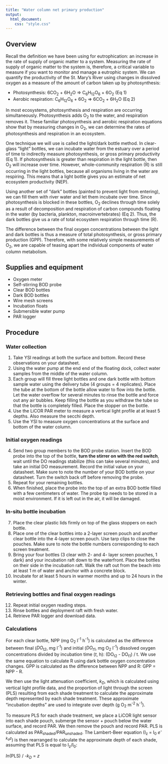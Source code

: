 ```yaml
---
title: "Water column net primary production"
output: 
  html_document:
    css: "style.css"
---
```

## Overview

Recall the definition we have been using for eutrophication: an increase in the rate of supply of organic matter to a system. Measuring the rate of supply of organic matter to the system is, therefore, a critical variable to measure if you want to monitor and manage a eutrophic system. We can quantify the productivity of the St. Mary’s River using changes in dissolved oxygen as a measure of the amount of carbon taken up by photosynthesis:

* Photosynthesis: 6CO~2~ + 6H~2~O ⇒ C~6~H~12~O~6~ + 6O~2~ (Eq 1) 
* Aerobic respiration: C~6~H~12~O~6~ + 6O~2~ ⇒ 6CO~2~ + 6H~2~O 	(Eq 2)


In most ecosystems, photosynthesis and respiration are occurring simultaneously. Photosynthesis adds O~2~ to the water, and respiration removes it. These familiar photosynthesis and aerobic respiration equations show that by measuring changes in O~2~, we can determine the rates of photosynthesis and respiration in an ecosystem.

One technique we will use is called the light/dark bottle method. In clear-glass "light" bottles, we can incubate water from the estuary over a period of time to indirectly measure photosynthesis, or gross primary productivity (Eq 1). If photosynthesis is greater than respiration in the light bottle, then O~2~ will increase over time. However, whole-community respiration (R) is still occurring in the light bottles, because all organisms living in the water are respiring. This means that a light bottle gives you an estimate of net ecosystem productivity (NEP).

Using another set of "dark" bottles (painted to prevent light from entering), we can fill them with river water and let them incubate over time. Since photosynthesis is blocked in these bottles, O~2~ declines through time solely as a result of decomposition and respiration of carbon compounds floating in the water (by bacteria, plankton, macroinvertebrates) (Eq 2). Thus, the dark bottles give us a rate of total ecosystem respiration through time (R).

The difference between the final oxygen concentrations between the light and dark bottles is thus a measure of total photosynthesis, or gross primary production (GPP). Therefore, with some relatively simple measurements of O~2~, we are capable of teasing apart the individual components of water column metabolism. 

## Supplies and equipment

* Oxygen meter 
* Self-stirring BOD probe 
* Clear BOD bottles
* Dark BOD bottles
* Wire mesh screens
* Incubation floats 
* Submersible water pump
* PAR logger

## Procedure

### Water collection

1. Take YSI readings at both the surface and bottom. Record these observations on your datasheet.
2. Using the water pump at the end end of the floating dock, collect water samples from the middle of the water column. 
3. Each group will fill three light bottles and one dark bottle with bottom sample water using the delivery tube (4 groups = 4 replicates). Place the tube at the bottom of the bottle allow water to flow into the bottle. Let the water overflow for several minutes to rinse the bottle and force out any air bubbles. Keep filling the bottle as you withdraw the tube so that the bottle is completely filled. Place the stopper on the bottle. 
4. Use the LiCOR PAR meter to measure a vertical light profile at at least 5 depths. Also measure the secchi depth.
5. Use the YSI to measure oxygen concentrations at the surface and bottom of the water column.

### Initial oxygen readings

4. Send two group members to the BOD probe station. Insert the BOD probe into the top of the bottle, **turn the stirrer on with the red switch**, wait until the DO readings stabilize (this can take several minutes), and take an initial DO measurement. Record the initial value on your datasheet. Make sure to note the number of your BOD bottle on your datasheet. Turn the switch back off before removing the probe. 
5. Repeat for your remaining bottles. 
6. When finished, place the probe into the top of an extra BOD bottle filled with a few centimeters of water. The probe tip needs to be stored in a moist environment. If it is left out in the air, it will be damaged.

### In-situ bottle incubation

7. Place the clear plastic lids firmly on top of the glass stoppers on each bottle. 
8. Place one of the clear bottles into a 2-layer screen pouch and another clear bottle into the 4-layer screen pouch. Use tarp clips to close the pouches. Make sure to note the bottle numbers corresponding to each screen treatment.
9. Bring your four bottles (3 clear with 2- and 4- layer screen pouches, 1 dark) and your incubation raft down to the waterfront. Place the bottles on their side in the incubation raft. Walk the raft out from the beach into at least 1 m of water and anchor with a concrete block.
11. Incubate for at least 5 hours in warmer months and up to 24 hours in the winter.

### Retrieving bottles and final oxygen readings

12. Repeat initial oxygen reading steps. 
13. Rinse bottles and deployment raft with fresh water.
14. Retrieve PAR logger and download data.

### Calculations

For each clear bottle, NPP (mg O~2~ l^-1^ h^-1^) is calculated as the difference between final (*DO~t2~*, mg l^-1^) and initial (*DO~t1~*, mg O~2~ l^-1^) dissolved oxygen concentrations divided by incubation time (*t*, h): (DO~t2~ - DO~t1~) / t. We use the same equation to calculate R using dark bottle oxygen concentration changes. GPP is calculated as the difference between NPP and R: GPP = NPP - R.

We then use the light attenuation coefficient, *k~D~*, which is calculated using vertical light profile data, and the proportion of light through the screen (PLS) resulting from each shade treatment to calculate the approximate depth represented by each shade treatment. These approximate "incubation depths" are used to integrate over depth (g O~2~ m^-2^ h^-1^). 

To measure PLS for each shade treatment, we place a LiCOR light sensor into each shade pouch, submerge the sensor + pouch below the water surface, and record PAR. We then remove the pouch and record PAR. PLS is calculated as PAR~shaded~/PAR~unshaded~. The Lambert-Beer equation (I~z~ = I~0~ *e*^-*k~d~z*^) is then rearranged to calculate the approximate depth of each shade, assuming that PLS is equal to I~z~/I~0~:

*ln*(PLS) / *-k~D~* = *z* 
